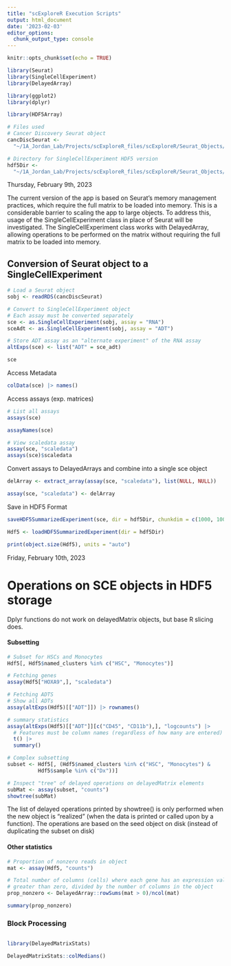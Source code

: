 ```yaml
---
title: "scExploreR Execution Scripts"
output: html_document
date: '2023-02-03'
editor_options: 
  chunk_output_type: console
---
```


```r
knitr::opts_chunk$set(echo = TRUE)
```

```r
library(Seurat)
library(SingleCellExperiment)
library(DelayedArray)

library(ggplot2)
library(dplyr)

library(HDF5Array)
```

```r
# Files used
# Cancer Discovery Seurat object
cancDiscSeurat <- 
  "~/1A_Jordan_Lab/Projects/scExploreR_files/scExploreR/Seurat_Objects/Cancer_discovery_object/pei_cd_20221122.Rds"

# Directory for SingleCellExperiment HDF5 version 
hdf5Dir <-
  "~/1A_Jordan_Lab/Projects/scExploreR_files/scExploreR/Seurat_Objects/Cancer_discovery_object/sce_hdf5"
```


Thursday, February 9th, 2023

The current version of the app is based on Seurat's memory management practices, which require the full matrix to be loaded into memory. This is a considerable barrier to scaling the app to large objects. To address this, usage of the SingleCellExperiment class in place of Seurat will be investigated. The SingleCellExperiment class works with DelayedArray, allowing operations to be performed on the matrix without requiring the full matrix to be loaded into memory. 


## Conversion of Seurat object to a SingleCellExperiment

```r
# Load a Seurat object
sobj <- readRDS(cancDiscSeurat)

# Convert to SingleCellExperiment object 
# Each assay must be converted separately
sce <- as.SingleCellExperiment(sobj, assay = "RNA")
sceAdt <- as.SingleCellExperiment(sobj, assay = "ADT")

# Store ADT assay as an "alternate experiment" of the RNA assay
altExps(sce) <- list("ADT" = sce_adt)

sce
```

Access Metadata
```r
colData(sce) |> names()
```

Access assays (exp. matrices)
```r
# List all assays
assays(sce) 

assayNames(sce)

# View scaledata assay
assay(sce, "scaledata")
assays(sce)$scaledata
```

Convert assays to DelayedArrays and combine into a single sce object 

```r
delArray <- extract_array(assay(sce, "scaledata"), list(NULL, NULL))

assay(sce, "scaledata") <- delArray
```


Save in HDF5 Format
```r
saveHDF5SummarizedExperiment(sce, dir = hdf5Dir, chunkdim = c(1000, 1000))
```

```r
Hdf5 <- loadHDF5SummarizedExperiment(dir = hdf5Dir)

print(object.size(Hdf5), units = "auto")
```

Friday, February 10th, 2023 

# Operations on SCE objects in HDF5 storage

Dplyr functions do not work on delayedMatrix objects, but base R slicing does.

#### Subsetting

```r
# Subset for HSCs and Monocytes
Hdf5[, Hdf5$named_clusters %in% c("HSC", "Monocytes")]

# Fetching genes
assay(Hdf5["HOXA9",], "scaledata")

# Fetching ADTS
# Show all ADTs
assay(altExps(Hdf5)[["ADT"]]) |> rownames()

# summary statistics 
assay(altExps(Hdf5)[["ADT"]][c("CD45", "CD11b"),], "logcounts") |> 
  # Features must be column names (regardless of how many are entered)
  t() |> 
  summary()
```

```r
# Complex subsetting
subset <- Hdf5[, (Hdf5$named_clusters %in% c("HSC", "Monocytes") & 
          Hdf5$sample %in% c("Dx"))]

# Inspect "tree" of delayed operations on delayedMatrix elements
subMat <- assay(subset, "counts")
showtree(subMat)
```

The list of delayed operations printed by showtree() is only performed when the new object is “realized” (when the data is printed or called upon by a function). The operations are based on the seed object on disk (instead of duplicating the subset on disk) 

#### Other statistics

```r
# Proportion of nonzero reads in object
mat <- assay(Hdf5, "counts")

# Total number of columns (cells) where each gene has an expression value 
# greater than zero, divided by the number of columns in the object
prop_nonzero <- DelayedArray::rowSums(mat > 0)/ncol(mat)

summary(prop_nonzero)
```

### Block Processing

```r

```


```r
library(DelayedMatrixStats)

DelayedMatrixStats::colMedians()
```

